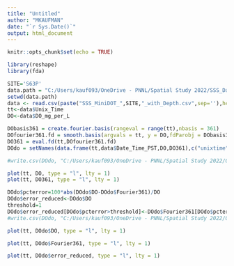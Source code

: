 ```yaml
---
title: "Untitled"
author: "MKAUFMAN"
date: "`r Sys.Date()`"
output: html_document
---
```


```r
knitr::opts_chunk$set(echo = TRUE)
```


```r
library(reshape)
library(fda)

SITE='S63P'
data.path = "C:/Users/kauf093/OneDrive - PNNL/Spatial Study 2022/SSS_Data_Processing/4 - SSS_MiniDOT_with_Depth" #----------------
setwd(data.path)
data <- read.csv(paste("SSS_MiniDOT_",SITE,"_with_Depth.csv",sep=''),header=T)
tt<-data$Unix_Time
DO<-data$DO_mg_per_L

DObasis361 = create.fourier.basis(rangeval = range(tt),nbasis = 361)
DOfourier361.fd = smooth.basis(argvals = tt, y = DO,fdParobj = DObasis361)$fd
DO361 = eval.fd(tt,DOfourier361.fd)
DOdo = setNames(data.frame(tt,data$Date_Time_PST,DO,DO361),c("unixtime","Date_Time_PST","DO","Fourier361"))

```
```r

#write.csv(DOdo, "C:/Users/kauf093/OneDrive - PNNL/Spatial Study 2022/04_Minidot/03_ProcessedData/test/F_S01.csv", row.names=TRUE)

```


```r

plot(tt, DO, type = "l", lty = 1)
plot(tt, DO361, type = "l", lty = 1)


```



```r
DOdo$pcterror=100*abs(DOdo$DO-DOdo$Fourier361)/DO
DOdo$error_reduced<-DOdo$DO
threshold=1
DOdo$error_reduced[DOdo$pcterror>threshold]<-DOdo$Fourier361[DOdo$pcterror>threshold]
#write.csv(DOdo, "C:/Users/kauf093/OneDrive - PNNL/Spatial Study 2022/04_Minidot/03_ProcessedData/test/error_reduced_S01.csv", row.names=TRUE)

plot(tt, DOdo$DO, type = "l", lty = 1)

plot(tt, DOdo$Fourier361, type = "l", lty = 1)

plot(tt, DOdo$error_reduced, type = "l", lty = 1)


```


